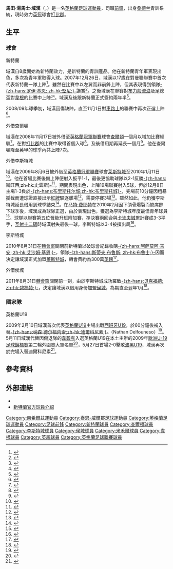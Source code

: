 {{noteTA|G1=EPL|G2=FAcup|G3=uefa
|T=zh-hans:马丁·沃格霍恩;zh-hk:馬田·域漢;zh-tw:馬田·域漢;
|1=zh-hans:马丁; zh-hk:馬田;
|2=zh-hans:沃格霍恩; zh-hk:域漢;
|3=zh-hans:马丁·托马斯·沃格霍恩; zh-hk:馬田·湯馬士·域漢;
}}
{{Football player infobox 
| playername          = 馬田·域漢<br>''Martyn Waghorn'' 
| image               = Martyn Waghorn 2015.jpg
| image_size          = 240
| fullname            = Martyn Thomas Waghorn<ref name="Hugman2010-11">{{cite book
| editor-first = Barry J.
| editor-last = Hugman
| title = The PFA Footballers' Who's Who 2010–11
| year = 2010
| publisher = Mainstream Publishing
| location = Harpenden
| isbn = 978-1-84596-601-0
| page = 425 }}</ref>
| birth_date          = {{birth date and age|1990|1|23|df=y}}<ref name="Hugman2010-11"/>
| birth_place         = 英格蘭[[南希尔兹|南希尔兹]]
| height              = {{height|ft=5|in=10}}<ref name="Hugman2010-11"/>
| nickname            = ''Waggy''、''Waggles''
| position            = [[前鋒_(足球)|前鋒]]
| currentclub         = [[德比郡足球俱樂部|打比郡]]
| clubnumber          = 9
| youthyears1         = 1998–2007| youthclubs1 = [[桑德蘭足球俱樂部|桑德兰]]
| years1 = 2007–2010| clubs1 = [[桑德蘭足球俱樂部|桑德兰]]| caps1 = 6| goals1 = 0
| years2 = 2008–2009| clubs2 = → [[查尔顿竞技足球俱乐部|查爾頓]]| caps2 = 7| goals2 =1
| years3 = 2009–2010| clubs3 = → [[莱斯特城足球俱乐部|莱斯特城]]| caps3 = 43| goals3 = 12
| years4 = 2010–2014| clubs4 = [[莱斯特城足球俱乐部|莱斯特城]]| caps4 = 59| goals4 = 8
| years5 = 2011     | clubs5 = → [[赫尔城足球俱乐部|侯城]]| caps5 = 5| goals5 = 1
| years6 = 2013     | clubs6 = → [[米尔沃尔足球俱乐部|米禾爾]]| caps6 = 14| goals6 = 3
| years7 = 2014     | clubs7 = → [[威根竞技足球俱乐部|韋根]] | caps7 = 9 | goals7 = 3
| years8 = 2014–2015    | clubs8 = [[威根竞技足球俱乐部|韋根]] | caps8 = 29 | goals8 = 5
| years9 = 2015–2017   | clubs9 = [[流浪者足球俱乐部|流浪者]] | caps9 = 57 |goals9 = 27<!-- LEAGUE APPEARANCES/GOALS ONLY -->
| years10 = 2017–2018   | clubs10 = [[葉士域治足球會|葉士域治]] | caps10 = 44 |goals10 = 16
| years11 = 2018–   | clubs11 = [[德比郡足球俱樂部|打比郡]] | caps11 = 0 |goals11 = 0
| nationalyears1      = 2009
| nationalteam1       = [[英格蘭19歲以下足球代表隊|英格蘭U19]]
| nationalcaps1       = 2
| nationalgoals1      = 0
| nationalyears2      = 2011–2012
| nationalteam2       = [[英格蘭21歲以下足球代表隊|英格蘭U21]]
| nationalcaps2       = 5
| nationalgoals2      = 2
| club-update         = 2018年8月8日
| nationalteam-update = 2015年4月11日 (六) 12:09 (UTC)
|}}
'''馬田·湯馬士·域漢'''（{{lang-en|'''Martyn Thomas Waghorn'''}}，{{bd|1990年|1月23日|catIdx=Waghorn, Martyn}}）是一名[[英格蘭|英格蘭]][[足球|足球]][[運動員|運動員]]，司職[[前鋒_(足球)|前鋒]]，出身[[桑德蘭足球俱樂部|桑德兰]]青訓系統，現時效力[[英冠|英冠]]球會[[德比郡足球俱樂部|打比郡]]。

== 生平 ==
===球會===
;新特蘭
域漢自8歲開始為新特蘭效力，是新特蘭的青訓產品。他在新特蘭青年軍表現出色，多次為青年軍取得入球。2007年12月26日，域漢以17歲在對曼聯聯賽中首次代表新特蘭一隊上陣<ref>{{cite web|url=http://www.safc.com/match/?page_id=13861&fixture=2848036&t=6|title=新特蘭 4–0 曼聯|accessdate=2007-12-26|publisher=[[Sunderland_A.F.C.|www.safc.com]]|date=2007-12-26|archive-date=2008-03-03|archive-url=https://web.archive.org/web/20080303123819/http://www.safc.com/match/?page_id=13861&fixture=2848036&t=6|dead-url=no}}</ref>。雖然在比賽中以左翼而非前鋒上陣，但其表現得到領隊[[罗伊·基恩|-{zh-hans:罗伊·基恩; zh-hk:堅尼;}-]]讚賞<ref>{{cite web|url=http://www.premierleague.com/page/Headlines/0,,12306~1201545,00.html|title=堅尼讚賞域漢|accessdate=2008-01-05|publisher=www.premierleague.co.uk|date=2007-12-29|archive-date=2009-02-27|archive-url=https://web.archive.org/web/20090227181429/http://www.premierleague.com/page/Headlines/0,,12306~1201545,00.html|dead-url=no}}</ref>。之後域漢在聯賽對[[布莱克本流浪者足球俱乐部|布力般流浪]]及足總盃對[[威根競技足球俱樂部|韋根]]的比賽中上陣<small><ref>{{cite web|url=http://www.safc.com/match/?page_id=13900&fixture=2909122&t=6|title=布力般流浪 1–0 新特蘭|accessdate=2008-01-03|publisher=[[Sunderland_A.F.C.|www.safc.com]]|date=2008-01-02|archive-date=2008-01-30|archive-url=https://web.archive.org/web/20080130165350/http://www.safc.com/match/?page_id=13900&fixture=2909122&t=6|dead-url=no}}</ref><ref>{{cite web|url=http://www.safc.com/match/?page_id=13920&fixture=2925841&t=6|title=新特蘭 0–3 韋根|accessdate=2008-01-05|publisher=[[Sunderland_A.F.C.|www.safc.com]]|date=2008-01-05|archive-date=2008-10-05|archive-url=https://web.archive.org/web/20081005224907/http://www.safc.com/match/?page_id=13920&fixture=2925841&t=6|dead-url=no}}</ref></small>。域漢及後跟新特蘭正式簽約兩年半<ref>{{cite web|url=http://www.safc.com/news/?page_id=14262|title=域漢簽職業球員合約|accessdate=2008-02-27|publisher=[[Sunderland_A.F.C.|www.safc.com]]|date=2008-02-23|archive-date=2016-03-03|archive-url=https://web.archive.org/web/20160303204603/http://www.safc.com/news/?page_id=14262|dead-url=no}}</ref>。

2008/09年球季初，域漢因傷缺陣，直至11月1日對[[切尔西足球俱乐部|車路士]]的聯賽中再次正選上陣<ref>{{cite web|url=http://www.safc.com/match/?page_id=16065|title=車路士 5–0 新特蘭|accessdate=2008-11-01|publisher= [[Sunderland_A.F.C.|www.safc.com]]|date=2008年1月|date= 2008-11-01}}</ref>。

;外借查爾頓
域漢在2008年11月17日被外借至[[英格蘭足球冠軍聯賽|英格蘭冠軍聯賽]]球會[[查尔顿竞技足球俱乐部|查爾頓]]一個月以増加比賽經驗<ref>{{cite web|url=http://news.bbc.co.uk/sport1/hi/football/teams/c/charlton_athletic/7733827.stm|title=域漢外借至查爾頓|accessdate=2008-11-18|date= 2008-11-17|publisher= BBC Sport}}</ref>。在對[[德比郡足球俱樂部|打比郡]]的比賽中取得首個入球<ref>{{cite web|url=http://www.guardian.co.uk/football/2008/dec/16/charlton-derby-championship|title=打比郡補時入球逼和查爾頓|accessdate=2008-12-16|date=2008-12-16|publisher=衛報|archive-date=2012-11-14|archive-url=https://web.archive.org/web/20121114095311/http://www.guardian.co.uk/football/2008/dec/16/charlton-derby-championship|dead-url=no}}</ref>。及後借用期再延長一個月<ref>{{cite web|url=http://www.cafc.co.uk/newsview.ink?nid=33440|title=域漢延長借用期|accessdate=2008-12-16|date=2008-12-16|publisher=CAFC|deadurl=yes|archiveurl=https://web.archive.org/web/20081217050446/http://www.cafc.co.uk/newsview.ink?nid=33440|archivedate=2008-12-17}}</ref>。他在查爾頓降至英甲的球季內共上陣7次。

;外借李斯特城
域漢在2009年8月6日被外借至[[英格蘭足球冠軍聯賽|英格蘭冠軍聯賽]]球會[[莱斯特城足球俱乐部|莱斯特城]]至2010年1月11日<ref>{{cite web|url=http://www.safc.com/page/LatestNews/0,,10281~1746180,00.html|title=域漢外借至李斯特城|accessdate=2009-08-06|date=2009-08-06|publisher=新特蘭官網|archive-date=2017-02-17|archive-url=https://web.archive.org/web/20170217225853/http://www.safc.com/page/LatestNews/0,,10281~1746180,00.html|dead-url=no}}</ref>。他在首場比賽後備上陣便射入扳平1-1，最後更協助球隊以2-1反勝[[斯旺西城足球俱乐部|-{zh-hans:斯旺西;zh-hk:史雲斯}-]]<ref>{{cite news |language=en |url=http://news.bbc.co.uk/sport2/hi/football/eng_div_1/8187734.stm |title=Leicester 2-1 Swansea |publisher=[[BBC|BBC]] Sport |date=2009-08-08 |accessdate=2009-08-14 |archive-date=2017-10-12 |archive-url=https://web.archive.org/web/20171012051542/http://news.bbc.co.uk/sport2/hi/football/eng_div_1/8187734.stm |dead-url=no }}</ref>。期間表現出色，上陣19場聯賽射入5球，但於12月8日主場1-3負於[[布里斯托尔城足球俱乐部|-{zh-hans:布里斯托尔城;zh-hk:布里斯托城}-]]，完場前10分鐘因粗暴攔截而遭球證直接出示[[紅牌|紅牌]]驅逐離場<ref>{{cite news |language=en |url=http://news.bbc.co.uk/sport2/hi/football/eng_div_1/8389432.stm |title=Leicester 1-3 Bristol City |publisher=[[BBC|BBC]] Sport |date=2009-12-08 |accessdate=2009-12-17 |archive-date=2021-01-18 |archive-url=https://web.archive.org/web/20210118005357/http://news.bbc.co.uk/sport2/hi/football/eng_div_1/8389432.stm |dead-url=no }}</ref>，需要停賽3場<ref>{{cite news |language=en |url=http://www.safc.com/news/red-card-for-on-loan-waghorn-20091209_2256213_1899936 |title=Red card for on-loan Waghorn |publisher=[[桑德兰足球俱乐部|''safc.com'']] |date=2009-12-09 |accessdate=2009-12-17 |archive-date=2017-02-17 |archive-url=https://web.archive.org/web/20170217224728/http://www.safc.com/news/red-card-for-on-loan-waghorn-20091209_2256213_1899936 |dead-url=no }}</ref>。雖然如此，他仍獲李斯特城延長借用到球季結束<ref>{{cite news |language=en |url=http://www.skysports.com/story/0,19528,12875_5832871,00.html |title=Waghorn extends Foxes loan |publisher=Sky Sports |date=2010-01-05 |accessdate=2010-01-07 |archive-date=2017-02-18 |archive-url=https://web.archive.org/web/20170218063719/http://www.skysports.com/story/0,19528,12875_5832871,00.html |dead-url=no }}</ref>。在[[马特·费耶特|马特·费耶特]]在2010年2月因下頜骨爆裂而缺席餘下球季後，域漢成為球隊正選，由於表現出色，獲選為李斯特城年度最佳青年球員<ref>{{cite news |language=en |url=http://www.lcfc.com/page/LatestNews/0,,10274~2037129,00.html |title=Awards Picture Special! |publisher=[[莱斯特城足球俱乐部|''lcfc.com'']] |date=2010-04-28 |accessdate=2010-08-20 |deadurl=yes |archiveurl=https://web.archive.org/web/20120614040726/http://www.lcfc.com/page/LatestNews/0%2C%2C10274~2037129%2C00.html |archivedate=2012-06-14 }}</ref>。球隊以聯賽第五位晉級升班附加賽，準決賽兩回合與[[卡迪夫城足球俱乐部|卡迪夫城]]累計賽成3-3平手，[[互射十二碼|互射十二碼]]時域漢射失最後一球，李斯特城以3-4被擯出局<ref>{{cite news |language=en |url=http://news.bbc.co.uk/sport2/hi/football/eng_div_1/8672579.stm |title=Cardiff 2-3 Leicester (agg 3-3) |publisher=[[BBC|BBC]] Sport |date=2010-05-12 |accessdate=2010-08-20 |archive-date=2010-05-13 |archive-url=https://web.archive.org/web/20100513031928/http://news.bbc.co.uk/sport2/hi/football/eng_div_1/8672579.stm |dead-url=no }}</ref>。

;李斯特城
2010年8月31日在[[轉會窗|轉會窗]]關閉前新特蘭以破球會紀錄收購[[阿萨莫阿·吉安|-{zh-hans:阿萨莫阿·吉安; zh-hk:艾沙姆·基恩;}-]]，領隊[[斯蒂夫·布鲁斯|-{zh-hans:斯蒂夫·布鲁斯; zh-hk:布魯士;}-]]因而決定讓域漢正式加盟[[莱斯特城足球俱乐部|莱斯特城]]，轉會費約為300萬[[英鎊|英鎊]]<ref>{{cite news |language=en |url=http://www.skysports.com/story/0,19528,12875_6351194,00.html |title=Foxes seal Waghorn deal |publisher=Sky Sports |date=2010-08-31 |accessdate=2010-09-01 |archive-date=2017-02-18 |archive-url=https://web.archive.org/web/20170218064028/http://www.skysports.com/story/0,19528,12875_6351194,00.html |dead-url=no }}</ref>。

;外借侯城
2011年8月31日[[轉會窗|轉會窗]]關閉前一刻，由於李斯特城成功羅致[[謝美伊·保羅·A·碧福特|-{zh-hans:贝克福德; zh-hk:碧福特;}-]]，決定讓域漢以借用身份加盟[[赫尔城足球俱乐部|侯城]]，為期直至翌年1月<ref>{{cite news |language=en |url=http://www.skysports.com/story/0,19528,12875_7141627,00.html |title=Tigers loan for Waghorn |publisher=''Sky Sports'' |date=2011-09-01 |accessdate=2011-09-02 |archive-date=2016-03-08 |archive-url=https://web.archive.org/web/20160308041656/http://www.skysports.com/story/0,19528,12875_7141627,00.html |dead-url=no }}</ref>。

===國家隊===
;英格蘭U19
2009年2月10日域漢首次代表[[英格蘭19歲以下足球代表隊|英格蘭U19]]主場出戰[[西班牙19歲以下國家足球隊|西班牙U19]]，於60分鐘後補入替[[纳森·德尔福内索|-{zh-hans:纳森·德尔福内索;zh-hk:迪爾科尼素;}-]]（Nathan Delfouneso）<ref>{{cite news |language=en |url=http://www.thefa.com/England/MensUnder19s/NewsAndFeatures/2009/spain_report_0209.aspx |title=Young Lions overturned |publisher=[[英格蘭足球總會|''thefa.com'']] |date=2009-02-10 |accessdate=2009-08-14}}</ref>。5月11日域漢代替因傷退隊的[[丹尼·维尔贝克|韋碧克]]入選英格蘭U19在本土主辦的2009年[[歐洲U-19足球錦標賽|歐洲U-19足球錦標賽]]第二輪外圍賽大軍名單<ref>{{cite news |language=en |url=http://www.thefa.com/England/MensUnder19s/NewsAndFeatures/2009/elite_round_squad_110509.aspx |title=Squad named for U19 Elite Round |publisher=[[英格蘭足球總會|''thefa.com'']] |date=2009-05-11 |accessdate=2009-08-14 |archive-date=2010-02-13 |archive-url=https://web.archive.org/web/20100213133729/http://www.thefa.com/England/MensUnder19s/NewsAndFeatures/2009/elite_round_squad_110509.aspx |dead-url=no }}</ref>，5月27日首場2-0擊敗[[波斯尼亞黑塞哥維那19歲以下國家足球隊|波黑U19]]，域漢再次於完場入替迪爾科尼素<ref>{{cite news |language=en |url=http://www.thefa.com/England/MensUnder19s/NewsAndFeatures/2009/england_bosnia_report_270509.aspx |title=Winning start for Young Lions |publisher=[[英格蘭足球總會|''thefa.com'']] |date=2009-05-27 |accessdate=2009-08-14 |archive-date=2010-02-19 |archive-url=https://web.archive.org/web/20100219231137/http://www.thefa.com/England/MensUnder19s/NewsAndFeatures/2009/england_bosnia_report_270509.aspx |dead-url=no }}</ref>。

==參考資料==
{{reflist|2}}

==外部連結==
*{{soccerbase|id=48366|name=馬田·域漢}}
*[http://www.safc.com/team/?page_id=2623&player_id=148 新特蘭官方球員介紹] {{Wayback|url=http://www.safc.com/team/?page_id=2623&player_id=148 |date=20090225091646 }}

{{DEFAULTSORT:Waghorn, Martyn}}
[[Category:南希爾兹運動員|Category:南希爾兹運動員]]
[[Category:泰恩-威爾郡足球運動員|Category:泰恩-威爾郡足球運動員]]
[[Category:英格蘭足球運動員|Category:英格蘭足球運動員]]
[[Category:足球前鋒|Category:足球前鋒]]
[[Category:新特蘭球員|Category:新特蘭球員]]
[[Category:查爾頓球員|Category:查爾頓球員]]
[[Category:李斯特城球員|Category:李斯特城球員]]
[[Category:侯城球員|Category:侯城球員]]
[[Category:米禾爾球員|Category:米禾爾球員]]
[[Category:韋根球員|Category:韋根球員]]
[[Category:英超球員|Category:英超球員]]
[[Category:英格蘭足球聯賽球員|Category:英格蘭足球聯賽球員]]